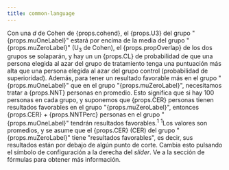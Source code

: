 ```yaml
---
title: common-language
---
```



<Typography variant="body1" gutterBottom>
Con una <em>d</em> de Cohen de {props.cohend}, el {props.U3} del grupo "{props.muOneLabel}" estará por encima de la media del grupo "{props.muZeroLabel}" (U<sub>3</sub> de Cohen), el {props.propOverlap} de los dos grupos se solaparán, y hay un un {props.CL} de probabilidad de que una persona elegida al azar del grupo de tratamiento tenga una puntuación más alta que una persona elegida al azar del grupo control (probabilidad de superioridad). Además, para tener un resultado favorable más en el grupo "{props.muOneLabel}" que en el grupo "{props.muZeroLabel}", necesitamos tratar a {props.NNT} personas en promedio. Esto significa que si hay 100 personas en cada grupo, y suponemos que {props.CER} personas tienen resultados favorables en el grupo "{props.muZeroLabel}", entonces {props.CER} + {props.NNTPerc} personas en el grupo "{props.muOneLabel}" tendrán resultados favorables.<sup>1</sup>
</Typography>
<Typography variant="body2" gutterBottom>
<sup>1</sup>Los valores son promedios, y se asume que el {props.CER} (CER) del grupo "{props.muZeroLabel}" tiene "resultados favorables", es decir, sus resultados están por debajo de algún punto de corte. Cambia esto pulsando el símbolo de configuración a la derecha del <em>slider</em>. Ve a la sección de fórmulas para obtener más información.
</Typography>
